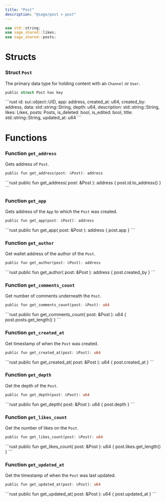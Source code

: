 ```yaml
---
title: "Post"
description: "@sage/post > post"
---
```


```rust
use std::string;
use sage_shared::likes;
use sage_shared::posts;
```

# Structs

### Struct `Post`

The primary data type for holding content with an `Channel` or `User`.

```rust
public struct Post has key
```

<Expandable title="Fields">
  ```rust
    id: sui::object::UID,
    app: address,
    created_at: u64,
    created_by: address,
    data: std::string::String,
    depth: u64,
    description: std::string::String,
    likes: Likes,
    posts: Posts,
    is_deleted: bool,
    is_edited: bool,
    title: std::string::String,
    updated_at: u64
  ```
</Expandable>

# Functions

### Function `get_address`

Gets address of `Post`.

```rust
public fun get_address(post: &Post): address
```

<Expandable title="Implementation">
  ```rust
    public fun get_address(
        post: &Post
    ): address {
        post.id.to_address()
    }
  ```
</Expandable>

### Function `get_app`

Gets address of the `App` to which the `Post` was created.

```rust
public fun get_app(post: &Post): address
```

<Expandable title="Implementation">
  ```rust
    public fun get_app(
        post: &Post
    ): address {
        post.app
    }
  ```
</Expandable>

### Function `get_author`

Get wallet address of the author of the `Post`.

```rust
public fun get_author(post: &Post): address
```

<Expandable title="Implementation">
  ```rust
    public fun get_author(
        post: &Post
    ): address {
        post.created_by
    }
  ```
</Expandable>

### Function `get_comments_count`

Get number of comments underneath the `Post`.

```rust
public fun get_comments_count(post: &Post): u64
```

<Expandable title="Implementation">
  ```rust
    public fun get_comments_count(
        post: &Post
    ): u64 {
        post.posts.get_length()
    }
  ```
</Expandable>

### Function `get_created_at`

Get timestamp of when the `Post` was created.

```rust
public fun get_created_at(post: &Post): u64
```

<Expandable title="Implementation">
  ```rust
    public fun get_created_at(
        post: &Post
    ): u64 {
        post.created_at
    }
  ```
</Expandable>

### Function `get_depth`

Get the depth of the `Post`.

```rust
public fun get_depth(post: &Post): u64
```

<Expandable title="Implementation">
  ```rust
    public fun get_depth(
        post: &Post
    ): u64 {
        post.depth
    }
  ```
</Expandable>

### Function `get_likes_count`

Get the number of likes on the `Post`.

```rust
public fun get_likes_count(post: &Post): u64
```

<Expandable title="Implementation">
  ```rust
    public fun get_likes_count(
        post: &Post
    ): u64 {
        post.likes.get_length()
    }
  ```
</Expandable>

### Function `get_updated_at`

Get the timestamp of when the `Post` was last updated.

```rust
public fun get_updated_at(post: &Post): u64
```

<Expandable title="Implementation">
  ```rust
    public fun get_updated_at(
        post: &Post
    ): u64 {
        post.updated_at
    }
  ```
</Expandable>
